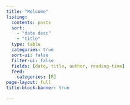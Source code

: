 ```yaml
---
title: "Welcome"
listing:
  contents: posts
  sort:
    - "date desc"
    - "title"
  type: table
  categories: true
  sort-ui: false
  filter-ui: false
  fields: [date, title, author, reading-time]
  feed: 
    categories: [R]
page-layout: full
title-block-banner: true

---
```


<a rel="me" href="https://genomic.social/@thomas_sandmann"></a>
